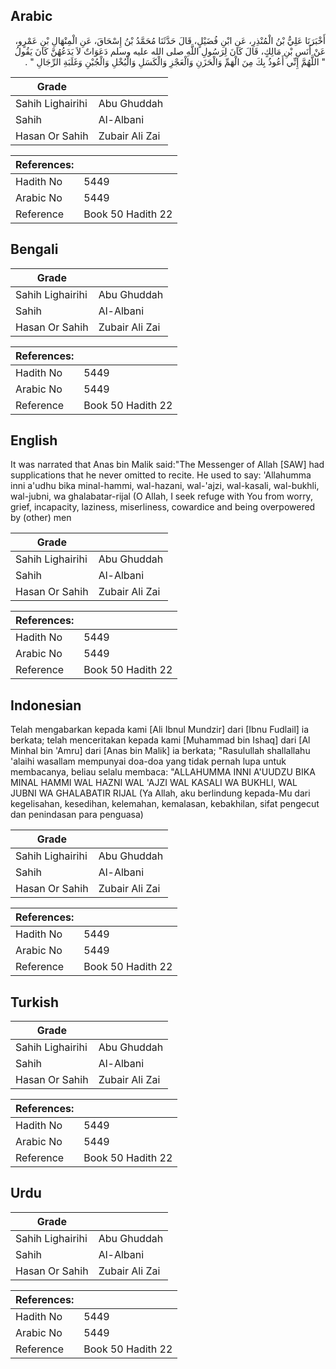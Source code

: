 ## Arabic


<div dir="rtl" lang="ar" style={{fontSize:'larger',backgroundColor:'#f8f9fa',padding:20}}>
أَخْبَرَنَا عَلِيُّ بْنُ الْمُنْذِرِ، عَنِ ابْنِ فُضَيْلٍ، قَالَ حَدَّثَنَا مُحَمَّدُ بْنُ إِسْحَاقَ، عَنِ الْمِنْهَالِ بْنِ عَمْرٍو، عَنْ أَنَسِ بْنِ مَالِكٍ، قَالَ كَانَ لِرَسُولِ اللَّهِ صلى الله عليه وسلم دَعَوَاتٌ لاَ يَدَعُهُنَّ كَانَ يَقُولُ ‏ "‏ اللَّهُمَّ إِنِّي أَعُوذُ بِكَ مِنَ الْهَمِّ وَالْحَزَنِ وَالْعَجْزِ وَالْكَسَلِ وَالْبُخْلِ وَالْجُبْنِ وَغَلَبَةِ الرِّجَالِ ‏"‏ ‏.‏
</div>
<div style={{backgroundColor:'#f8f9fa',padding:20, marginBottom: 10}}><table> <thead> <tr> <th>Grade</th> <th></th> </tr> </thead> <tbody> <tr><td>Sahih Lighairihi</td><td>Abu Ghuddah</td></tr><tr><td>Sahih</td><td>Al-Albani</td></tr><tr><td>Hasan Or Sahih</td><td>Zubair Ali Zai</td></tr></tbody></table><table> <thead> <tr> <th>References:</th> <th></th> </tr> </thead> <tbody><tr><td>Hadith No</td><td>5449</td></tr><tr><td>Arabic No</td><td>5449</td></tr><tr><td>Reference</td><td>Book 50 Hadith 22</td></tr></tbody></table></div>

## Bengali


<div dir="ltr" lang="bn" style={{fontSize:'larger',backgroundColor:'#f8f9fa',padding:20}}>

</div>
<div style={{backgroundColor:'#f8f9fa',padding:20, marginBottom: 10}}><table> <thead> <tr> <th>Grade</th> <th></th> </tr> </thead> <tbody> <tr><td>Sahih Lighairihi</td><td>Abu Ghuddah</td></tr><tr><td>Sahih</td><td>Al-Albani</td></tr><tr><td>Hasan Or Sahih</td><td>Zubair Ali Zai</td></tr></tbody></table><table> <thead> <tr> <th>References:</th> <th></th> </tr> </thead> <tbody><tr><td>Hadith No</td><td>5449</td></tr><tr><td>Arabic No</td><td>5449</td></tr><tr><td>Reference</td><td>Book 50 Hadith 22</td></tr></tbody></table></div>

## English


<div dir="ltr" lang="en" style={{fontSize:'larger',backgroundColor:'#f8f9fa',padding:20}}>
It was narrated that Anas bin Malik said:"The Messenger of Allah [SAW] had supplications that he never omitted to recite. He used to say: 'Allahumma inni a'udhu bika minal-hammi, wal-hazani, wal-'ajzi, wal-kasali, wal-bukhli, wal-jubni, wa ghalabatar-rijal (O Allah, I seek refuge with You from worry, grief, incapacity, laziness, miserliness, cowardice and being overpowered by (other) men
</div>
<div style={{backgroundColor:'#f8f9fa',padding:20, marginBottom: 10}}><table> <thead> <tr> <th>Grade</th> <th></th> </tr> </thead> <tbody> <tr><td>Sahih Lighairihi</td><td>Abu Ghuddah</td></tr><tr><td>Sahih</td><td>Al-Albani</td></tr><tr><td>Hasan Or Sahih</td><td>Zubair Ali Zai</td></tr></tbody></table><table> <thead> <tr> <th>References:</th> <th></th> </tr> </thead> <tbody><tr><td>Hadith No</td><td>5449</td></tr><tr><td>Arabic No</td><td>5449</td></tr><tr><td>Reference</td><td>Book 50 Hadith 22</td></tr></tbody></table></div>

## Indonesian


<div dir="ltr" lang="id" style={{fontSize:'larger',backgroundColor:'#f8f9fa',padding:20}}>
Telah mengabarkan kepada kami [Ali Ibnul Mundzir] dari [Ibnu Fudlail] ia berkata; telah menceritakan kepada kami [Muhammad bin Ishaq] dari [Al Minhal bin 'Amru] dari [Anas bin Malik] ia berkata; "Rasulullah shallallahu 'alaihi wasallam mempunyai doa-doa yang tidak pernah lupa untuk membacanya, beliau selalu membaca: "ALLAHUMMA INNI A'UUDZU BIKA MINAL HAMMI WAL HAZNI WAL 'AJZI WAL KASALI WA BUKHLI, WAL JUBNI WA GHALABATIR RIJAL (Ya Allah, aku berlindung kepada-Mu dari kegelisahan, kesedihan, kelemahan, kemalasan, kebakhilan, sifat pengecut dan penindasan para penguasa)
</div>
<div style={{backgroundColor:'#f8f9fa',padding:20, marginBottom: 10}}><table> <thead> <tr> <th>Grade</th> <th></th> </tr> </thead> <tbody> <tr><td>Sahih Lighairihi</td><td>Abu Ghuddah</td></tr><tr><td>Sahih</td><td>Al-Albani</td></tr><tr><td>Hasan Or Sahih</td><td>Zubair Ali Zai</td></tr></tbody></table><table> <thead> <tr> <th>References:</th> <th></th> </tr> </thead> <tbody><tr><td>Hadith No</td><td>5449</td></tr><tr><td>Arabic No</td><td>5449</td></tr><tr><td>Reference</td><td>Book 50 Hadith 22</td></tr></tbody></table></div>

## Turkish


<div dir="ltr" lang="tr" style={{fontSize:'larger',backgroundColor:'#f8f9fa',padding:20}}>

</div>
<div style={{backgroundColor:'#f8f9fa',padding:20, marginBottom: 10}}><table> <thead> <tr> <th>Grade</th> <th></th> </tr> </thead> <tbody> <tr><td>Sahih Lighairihi</td><td>Abu Ghuddah</td></tr><tr><td>Sahih</td><td>Al-Albani</td></tr><tr><td>Hasan Or Sahih</td><td>Zubair Ali Zai</td></tr></tbody></table><table> <thead> <tr> <th>References:</th> <th></th> </tr> </thead> <tbody><tr><td>Hadith No</td><td>5449</td></tr><tr><td>Arabic No</td><td>5449</td></tr><tr><td>Reference</td><td>Book 50 Hadith 22</td></tr></tbody></table></div>

## Urdu


<div dir="rtl" lang="ur" style={{fontSize:'larger',backgroundColor:'#f8f9fa',padding:20}}>

</div>
<div style={{backgroundColor:'#f8f9fa',padding:20, marginBottom: 10}}><table> <thead> <tr> <th>Grade</th> <th></th> </tr> </thead> <tbody> <tr><td>Sahih Lighairihi</td><td>Abu Ghuddah</td></tr><tr><td>Sahih</td><td>Al-Albani</td></tr><tr><td>Hasan Or Sahih</td><td>Zubair Ali Zai</td></tr></tbody></table><table> <thead> <tr> <th>References:</th> <th></th> </tr> </thead> <tbody><tr><td>Hadith No</td><td>5449</td></tr><tr><td>Arabic No</td><td>5449</td></tr><tr><td>Reference</td><td>Book 50 Hadith 22</td></tr></tbody></table></div>